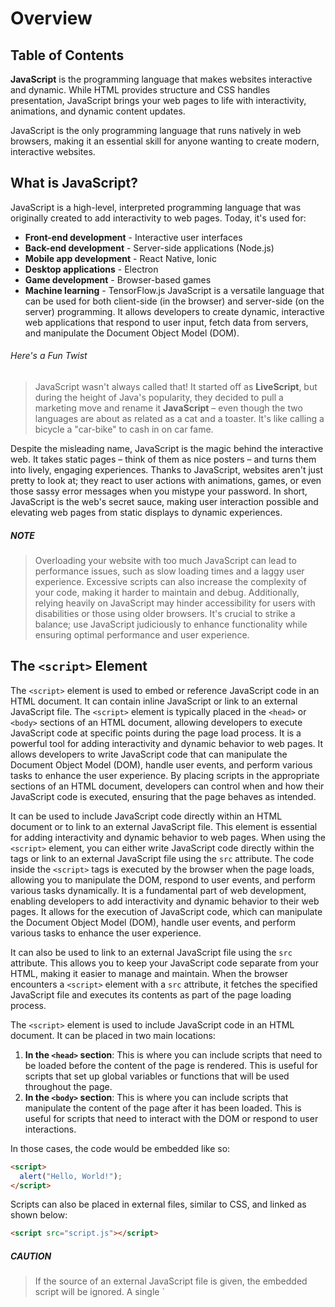 
# Overview

## Table of Contents

**JavaScript** is the programming language that makes websites interactive and dynamic. While HTML provides structure and CSS handles presentation, JavaScript brings your web pages to life with interactivity, animations, and dynamic content updates.

JavaScript is the only programming language that runs natively in web browsers, making it an essential skill for anyone wanting to create modern, interactive websites.

## What is JavaScript?

JavaScript is a high-level, interpreted programming language that was originally created to add interactivity to web pages. Today, it's used for:

- **Front-end development** - Interactive user interfaces
- **Back-end development** - Server-side applications (Node.js)
- **Mobile app development** - React Native, Ionic
- **Desktop applications** - Electron
- **Game development** - Browser-based games
- **Machine learning** - TensorFlow.js
  JavaScript is a versatile language that can be used for both client-side (in the browser) and server-side (on the server) programming. It allows developers to create dynamic, interactive web applications that respond to user input, fetch data from servers, and manipulate the Document Object Model (DOM).

###### Here's a Fun Twist

> JavaScript wasn't always called that! It started off as **LiveScript**, but during the height of Java's popularity, they decided to pull a marketing move and rename it **JavaScript** – even though the two languages are about as related as a cat and a toaster. It's like calling a bicycle a "car-bike" to cash in on car fame.

Despite the misleading name, JavaScript is the magic behind the interactive web. It takes static pages – think of them as nice posters – and turns them into lively, engaging experiences. Thanks to JavaScript, websites aren't just pretty to look at; they react to user actions with animations, games, or even those sassy error messages when you mistype your password. In short, JavaScript is the web's secret sauce, making user interaction possible and elevating web pages from static displays to dynamic experiences.

##### NOTE

> Overloading your website with too much JavaScript can lead to performance issues, such as slow loading times and a laggy user experience. Excessive scripts can also increase the complexity of your code, making it harder to maintain and debug. Additionally, relying heavily on JavaScript may hinder accessibility for users with disabilities or those using older browsers. It's crucial to strike a balance; use JavaScript judiciously to enhance functionality while ensuring optimal performance and user experience.

<BackToTop />

## The `<script>` Element

The `<script>` element is used to embed or reference JavaScript code in an HTML document.
It can contain inline JavaScript or link to an external JavaScript file. The `<script>` element is typically placed in the `<head>` or `<body>` sections of an HTML document, allowing developers to execute JavaScript code at specific points during the page load process. It is a powerful tool for adding interactivity and dynamic behavior to web pages. It allows developers to write JavaScript code that can manipulate the Document Object Model (DOM), handle user events, and perform various tasks to enhance the user experience. By placing scripts in the appropriate sections of an HTML document, developers can control when and how their JavaScript code is executed, ensuring that the page behaves as intended.

It can be used to include JavaScript code directly within an HTML document or to link to an external JavaScript file. This element is essential for adding interactivity and dynamic behavior to web pages.
When using the `<script>` element, you can either write JavaScript code directly within the tags
or link to an external JavaScript file using the `src` attribute. The code inside the `<script>` tags is executed by the browser when the page loads, allowing you to manipulate the DOM, respond to user events, and perform various tasks dynamically. It is a fundamental part of web development, enabling developers to add interactivity and dynamic behavior to their web pages. It allows for the execution of JavaScript code, which can manipulate the Document Object Model (DOM), handle user events, and perform various tasks to enhance the user experience.

It can also be used to link to an external JavaScript file using the `src` attribute. This allows you to keep your JavaScript code separate from your HTML, making it easier to manage and maintain. When the browser encounters a `<script>` element with a `src` attribute, it fetches the specified JavaScript file and executes its contents as part of the page loading process.

The `<script>` element is used to include JavaScript code in an HTML document. It can be placed in two main locations:

1. **In the `<head>` section**: This is where you can include scripts that need to be loaded before the content of the page is rendered. This is useful for scripts that set up global variables or functions that will be used throughout the page.
2. **In the `<body>` section**: This is where you can include scripts that manipulate the content of the page after it has been loaded. This is useful for scripts that need to interact with the DOM or respond to user interactions.

In those cases, the code would be embedded like so:

```html
<script>
  alert("Hello, World!");
</script>
```

Scripts can also be placed in external files, similar to CSS, and linked as shown below:

```html
<script src="script.js"></script>
```

##### CAUTION

<blockquote>
If the source of an external JavaScript file is given, the embedded script will be ignored. A single `<script>` tag cannot have both a source attribute and code inside. Therefore, the following code will not run properly

```html
<script src="script.js">
  alert(1);
</script>
```

Instead, the choice to have an external JavaScript file or have an embedded script needs to be made. The following example shows how you can split the code into two scripts in an HTML document in order to include both:

```html
<script src="script.js"></script>
<script>
  alert(1);
</script>
```

</blockquote>

But listen to this, a web page can absolutely dazzle without a single line of JavaScript! HTML and CSS, with maybe a sprinkle of utility code, can create interactive and stylish elements that shine on their own. In web development, the golden rule is to use the simplest tool for the job. Stick to HTML when you can, and opt for CSS when it does the trick – saving JavaScript as a last resort.

While JavaScript is undeniably powerful, it can also be a bit of a heavyweight, potentially causing loading delays or frustrations for users who rely on keyboards or assistive technologies. JavaScript works imperatively, bossing the browser around step-by-step, while HTML and CSS operate declaratively, simply stating what should happen and letting the browser handle the details. This can often lead to a more efficient and user-friendly experience. You'd be amazed at what kind of magic you can conjure up with just HTML and CSS – no JavaScript required!

For example, this image slider is made of purely HTML and CSS:

```html
<div class="slider">
  <!-- Radio buttons for each slide -->
  <input type="radio" name="slider" id="slide1" checked />
  <input type="radio" name="slider" id="slide2" />
  <input type="radio" name="slider" id="slide3" />
  <input type="radio" name="slider" id="slide4" />
  <input type="radio" name="slider" id="slide5" />

  <!-- The slides (image container) -->
  <div class="slides">
    <img src="https://via.placeholder.com/700x300?text=Slide+1" alt="Slide 1" />
    <img src="https://via.placeholder.com/700x300?text=Slide+2" alt="Slide 2" />
    <img src="https://via.placeholder.com/700x300?text=Slide+3" alt="Slide 3" />
    <img src="https://via.placeholder.com/700x300?text=Slide+4" alt="Slide 4" />
    <img src="https://via.placeholder.com/700x300?text=Slide+5" alt="Slide 5" />
  </div>

  <!-- Navigation dots -->
  <div class="navigation">
    <label for="slide1"></label>
    <label for="slide2"></label>
    <label for="slide3"></label>
    <label for="slide4"></label>
    <label for="slide5"></label>
  </div>
</div>
```

```css
/* Positions the slider relative to its parent */
.slider {
  position: relative;
  width: 80%;
  max-width: 700px;
  margin: auto;
  /* Hides any overflow content, such as images outside the slider area */
  overflow: hidden;
}

/* Hides the radio buttons, as they are not needed for visible controls */
input[type="radio"] {
  display: none;
}

/* Arranges the images in a row */
.slides {
  display: flex;
  width: 500%;
  /* Smoothly transitions the slider position when images change */
  transition: transform 1s ease;
}

.slides img {
  width: 20%;
}

/* Controls the position of the slider for each radio button */
#slide1:checked ~ .slides {
  transform: translateX(0%);
}

#slide2:checked ~ .slides {
  transform: translateX(-20%);
}

#slide3:checked ~ .slides {
  transform: translateX(-40%);
}

#slide4:checked ~ .slides {
  transform: translateX(-60%);
}

#slide5:checked ~ .slides {
  transform: translateX(-80%);
}

/* Create navigation dots */
.navigation {
  position: absolute;
  width: 100%;
  bottom: 15px;
  display: flex;
  justify-content: center;
}

/* Style each dot */
.navigation label {
  display: inline-block;
  width: 15px;
  height: 15px;
  margin: 0 5px;
  background: #ddd;
  border-radius: 50%;
  cursor: pointer;
  transition: background s;
}

/* Highlight active dot */
input[type="radio"]:checked + label {
  background: #333;
}
```

### Slider Components Explained

##### Slider Container

- `.slider`: This class defines the overall container for the image slider. By setting the position to relative, it allows child elements (like the navigation dots) to be positioned in relation to it.
- `overflow: hidden;`: Prevents images from being displayed outside the boundaries of the slider.

##### Radio Buttons

- `input[type="radio"]`: The radio buttons are hidden from view since they are used only to manage the image state without requiring visible input elements.

##### Image Slides

- `.slides`: This class styles the collection of images. By using `display: flex;`, all images are placed in a single row. The width is set to 500% to accommodate all five images, allowing for a smooth transition when moving between them.
- The transition property creates a smooth effect when changing images.

##### Navigation Dots

- `.navigation`: Positions the navigation dots at the bottom of the slider and centers them horizontally.
- `label`: Each dot is styled as a circle with a light gray background, and the hover state changes its background color to indicate interactivity.

###### When to Use JavaScript

JavaScript helps websites behave interactively and respond to users. For example, it can:

- **Change the page:** It can add or update content and change the look of a website.
- **Communicate with servers:** It can send and receive data, helping load new content or upload files without refreshing the page.
- **Manage cookies:** JavaScript can store small amounts of data on your device.
- **React to actions:** JavaScript can respond when you click, move the mouse, or press keys.
- **Save data locally:** It can also store information directly on your device for later use (local storage).
- **Create animations:** JavaScript can make elements move, fade, or change size to make the page more engaging.

##### NOTE

> Developer tools are vital for JavaScript development. They enable real-time debugging, allowing you to log outputs, inspect errors, and test snippets directly in the Console. The Sources panel lets you set breakpoints and analyze code execution, while the Network tab monitors API interactions, helping optimize load times. Utilizing these tools enhances your debugging capabilities and leads to more efficient, maintainable code, improving your web applications' overall quality.

<BackToTop />
